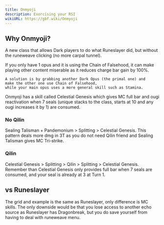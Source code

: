 ```yaml
---
title: Onmyoji
description: Exorcising your RSI
wikiURL: https://gbf.wiki/Onmyoji
---
```


## Why Onmyoji?

A new class that allows Dark players to do what Runeslayer did,
but without the runeweave clicking (no more carpal tunnel).

<MDXCallout title="2 Opus-es" type="tip">
	If you only have 1 opus and it is using the Chain of Falsehood, it can make
	playing other content miserable as it reduces charge bar gain by 100%.

    A solution is by grabbing another Dark Opus (the primal one) and
    make the other one use Chain of Falsehood,
    while your main opus uses a more general skill such as Stamina.

</MDXCallout>

Onmyoji has a skill called Celestial Genesis which gives MC full bar and
ougi reactivation when 7 seals (unique stacks to the class, starts at 10 and
any ougi increases it by 1) are consumed.

### No Qilin

Sealing Talisman + Pandemonium > Splitting > Celestial Genesis.
This pattern deals more dmg in 3T as you do not need Qilin friend and Sealing Talisman gives MC Tri-strike.

### Qilin

Celestial Genesis > Splitting > Qilin > Splitting > Celestial Genesis.
Remember than Celestial Genesis only provides full bar when 7 seals are consumed,
and your seal is already at 3 at Turn 1.

## vs Runeslayer

The grid and example is the same as Runeslayer, only difference is MC skills.
The only downside would be that you lose access to another echo source as Runeslayer has Dragonbreak,
but you do save yourself from having to deal with runeweave menu.
